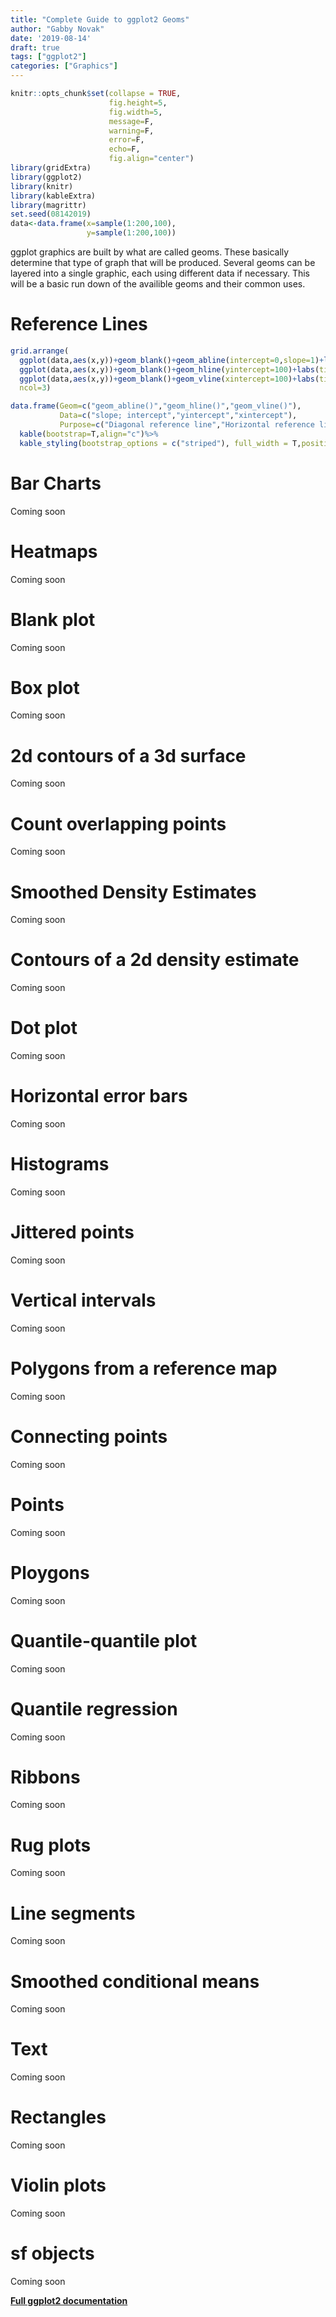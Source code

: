```yaml
---
title: "Complete Guide to ggplot2 Geoms"
author: "Gabby Novak"
date: '2019-08-14'
draft: true
tags: ["ggplot2"]
categories: ["Graphics"]
---
```


```r
knitr::opts_chunk$set(collapse = TRUE, 
                      fig.height=5, 
                      fig.width=5,
                      message=F,
                      warning=F,
                      error=F,
                      echo=F,
                      fig.align="center")
library(gridExtra)
library(ggplot2)
library(knitr)
library(kableExtra)
library(magrittr)
set.seed(08142019)
data<-data.frame(x=sample(1:200,100),
                 y=sample(1:200,100))


```

ggplot graphics are built by what are called geoms. These basically determine that type of graph that will be produced. Several geoms can be layered into a single graphic, each using different data if necessary. This will be a basic run down of the availible geoms and their common uses.

# Reference Lines

```r
grid.arrange(
  ggplot(data,aes(x,y))+geom_blank()+geom_abline(intercept=0,slope=1)+labs(title="geom_abline()"),
  ggplot(data,aes(x,y))+geom_blank()+geom_hline(yintercept=100)+labs(title="geom_hline()"),
  ggplot(data,aes(x,y))+geom_blank()+geom_vline(xintercept=100)+labs(title="geom_vline()"),
  ncol=3)

data.frame(Geom=c("geom_abline()","geom_hline()","geom_vline()"),
           Data=c("slope; intercept","yintercept","xintercept"),
           Purpose=c("Diagonal reference line","Horizontal reference line","Vertical reference line"))%>%
  kable(bootstrap=T,align="c")%>%
  kable_styling(bootstrap_options = c("striped"), full_width = T,position="center")
```

# Bar Charts

Coming soon

# Heatmaps

Coming soon

# Blank plot

Coming soon

# Box plot

Coming soon

# 2d contours of a 3d surface

Coming soon

# Count overlapping points

Coming soon

# Smoothed Density Estimates

Coming soon

# Contours of a 2d density estimate

Coming soon

# Dot plot

Coming soon

# Horizontal error bars

Coming soon

# Histograms

Coming soon

# Jittered points

Coming soon

# Vertical intervals

Coming soon

# Polygons from a reference map

Coming soon

# Connecting points

Coming soon

# Points

Coming soon

# Ploygons

Coming soon

# Quantile-quantile plot

Coming soon

# Quantile regression

Coming soon

# Ribbons

Coming soon

# Rug plots

Coming soon

# Line segments

Coming soon

# Smoothed conditional means

Coming soon

# Text

Coming soon

# Rectangles

Coming soon

# Violin plots

Coming soon

# sf objects

Coming soon


**[Full ggplot2 documentation](https://ggplot2.tidyverse.org/reference/)**